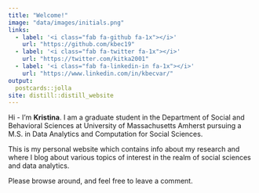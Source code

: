```yaml
---
title: "Welcome!"
image: "data/images/initials.png"
links:
  - label: '<i class="fab fa-github fa-1x"></i>'
    url: "https://github.com/kbec19"
  - label: '<i class="fab fa-twitter fa-1x"></i>'
    url: "https://twitter.com/kitka2001"
  - label: '<i class="fab fa-linkedin-in fa-1x"></i>'
    url: "https://www.linkedin.com/in/kbecvar/"
output:
  postcards::jolla
site: distill::distill_website  
---
```


Hi - I’m **Kristina**. I am a graduate student in the Department of Social and Behavioral Sciences at University of Massachusetts Amherst pursuing a M.S. in Data Analytics and Computation for Social Sciences.

This is my personal website which contains info about my research and where I
blog about various topics of interest in the realm of social sciences and data analytics.

Please browse around, and feel free to leave a comment.